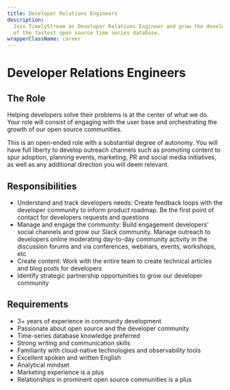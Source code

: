 ```yaml
---
title: Developer Relations Engineers
description:
  Join TimelyStream as Developer Relations Engineer and grow the developer community
  of the fastest open source time series database.
wrapperClassName: career
---
```



<h1>Developer Relations Engineers</h1>

<AboutQuestdb />

<h2>The Role</h2>

Helping developers solve their problems is at the center of what we do. Your
role will consist of engaging with the user base and orchestrating the growth of
our open source communities.

This is an open-ended role with a substantial degree of autonomy. You will have
full liberty to develop outreach channels such as promoting content to spur
adoption, planning events, marketing, PR and social media initiatives, as well
as any additional direction you will deem relevant.

<h2>Responsibilities</h2>

- Understand and track developers needs: Create feedback loops with the
  developer community to inform product roadmap. Be the first point of contact
  for developers requests and questions
- Manage and engage the community: Build engagement developers' social channels
  and grow our Slack community. Manage outreach to developers online moderating
  day-to-day community activity in the discussion forums and via conferences,
  webinars, events, workshops, etc
- Create content: Work with the entire team to create technical articles and
  blog posts for developers
- Identify strategic partnership opportunities to grow our developer community

<h2>Requirements</h2>

- 3+ years of experience in community development
- Passionate about open source and the developer community
- Time-series database knowledge preferred
- Strong writing and communication skills
- Familiarity with cloud-native technologies and observability tools
- Excellent spoken and written English
- Analytical mindset
- Marketing experience is a plus
- Relationships in prominent open source communities is a plus

<WhatWeOffer />

<WorkingAtQuestdb />

<CareerButton
  title="Developer Relations Engineers"
  bambooUrl="https://timelystream.com"
/>
